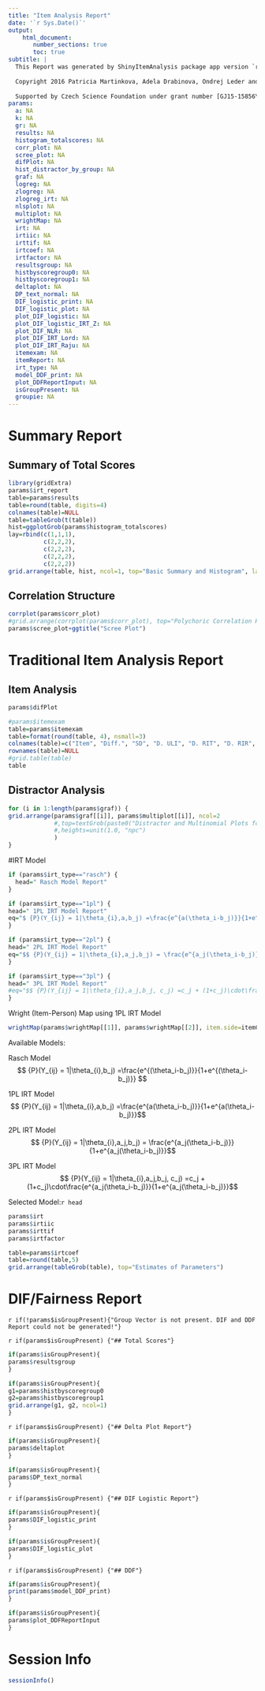 ```yaml
---
title: "Item Analysis Report"
date: '`r Sys.Date()`'
output: 
    html_document:
       number_sections: true
       toc: true
subtitle: |
  This Report was generated by ShinyItemAnalysis package app version `r packageVersion("ShinyItemAnalysis")`
  
  Copyright 2016 Patricia Martinkova, Adela Drabinova, Ondrej Leder and Jakub Houdek.
  
  Supported by Czech Science Foundation under grant number [GJ15-15856Y](http://www.cs.cas.cz/martinkova/psychometrics.html)
params:
  a: NA
  k: NA
  gr: NA
  results: NA
  histogram_totalscores: NA
  corr_plot: NA
  scree_plot: NA
  difPlot: NA
  hist_distractor_by_group: NA
  graf: NA
  logreg: NA
  zlogreg: NA
  zlogreg_irt: NA
  nlsplot: NA
  multiplot: NA
  wrightMap: NA
  irt: NA
  irtiic: NA
  irttif: NA
  irtcoef: NA
  irtfactor: NA
  resultsgroup: NA
  histbyscoregroup0: NA
  histbyscoregroup1: NA
  deltaplot: NA
  DP_text_normal: NA
  DIF_logistic_print: NA
  DIF_logistic_plot: NA
  plot_DIF_logistic: NA
  plot_DIF_logistic_IRT_Z: NA
  plot_DIF_NLR: NA
  plot_DIF_IRT_Lord: NA
  plot_DIF_IRT_Raju: NA
  itemexam: NA
  itemReport: NA
  irt_type: NA
  model_DDF_print: NA
  plot_DDFReportInput: NA
  isGroupPresent: NA
  groupie: NA
---
```

# Summary Report

## Summary of Total Scores

```r

library(gridExtra)
params$irt_report
table=params$results
table=round(table, digits=4)
colnames(table)=NULL
table=tableGrob(t(table))
hist=ggplotGrob(params$histogram_totalscores)
lay=rbind(c(1,1,1),
          c(2,2,2),
          c(2,2,2),
          c(2,2,2),
          c(2,2,2))
grid.arrange(table, hist, ncol=1, top="Basic Summary and Histogram", layout_matrix=lay)

```

## Correlation Structure

```r
corrplot(params$corr_plot)
#grid.arrange(corrplot(params$corr_plot), top="Polychoric Correlation Heat Map")
params$scree_plot+ggtitle("Scree Plot")
```


\pagebreak


# Traditional Item Analysis Report

## Item Analysis

```r
params$difPlot
```

```r
#params$itemexam
table=params$itemexam
table=format(round(table, 4), nsmall=3)
colnames(table)=c("Item", "Diff.", "SD", "D. ULI", "D. RIT", "D. RIR", "Alpha Drop")
rownames(table)=NULL
#grid.table(table)
table
```

## Distractor Analysis

```r
for (i in 1:length(params$graf)) {
grid.arrange(params$graf[[i]], params$multiplot[[i]], ncol=2
             #,top=textGrob(paste0("Distractor and Multinomial Plots for item ",i), gp=gpar(fontsize=15))
             #,heights=unit(1.0, "npc")
             )
}
```


\pagebreak

#IRT Model

```r
if (params$irt_type=="rasch") {
  head=" Rasch Model Report"
}

if (params$irt_type=="1pl") {
head=" 1PL IRT Model Report"
eq="$ {P}(Y_{ij} = 1|\theta_{i},a,b_j) =\frac{e^{a(\theta_i-b_j)}}{1+e^{a(\theta_i-b_j)}} $"
}

if (params$irt_type=="2pl") {
head=" 2PL IRT Model Report"
eq="$$ {P}(Y_{ij} = 1|\theta_{i},a_j,b_j) = \frac{e^{a_j(\theta_i-b_j)}}{1+e^{a_j(\theta_i-b_j)}}$$"
}

if (params$irt_type=="3pl") {
head=" 3PL IRT Model Report"
#eq="$$ {P}(Y_{ij} = 1|\theta_{i},a_j,b_j, c_j) =c_j + (1+c_j)\cdot\frac{e^{a_j(\theta_i-b_j)}}{1+e^{a_j(\theta_i-b_j)}}$$"
}
```

Wright (Item-Person) Map using 1PL IRT Model

```r
wrightMap(params$wrightMap[[1]], params$wrightMap[[2]], item.side=itemClassic)
```

\pagebreak

Available Models:

Rasch Model
$$ {P}(Y_{ij} = 1|\theta_{i},b_j) =\frac{e^{(\theta_i-b_j)}}{1+e^{(\theta_i-b_j)}} $$

1PL IRT Model
$$ {P}(Y_{ij} = 1|\theta_{i},a,b_j) =\frac{e^{a(\theta_i-b_j)}}{1+e^{a(\theta_i-b_j)}}$$

2PL IRT Model
$$ {P}(Y_{ij} = 1|\theta_{i},a_j,b_j) = \frac{e^{a_j(\theta_i-b_j)}}{1+e^{a_j(\theta_i-b_j)}}$$

3PL IRT Model
$$ {P}(Y_{ij} = 1|\theta_{i},a_j,b_j, c_j) =c_j + (1+c_j)\cdot\frac{e^{a_j(\theta_i-b_j)}}{1+e^{a_j(\theta_i-b_j)}}$$

Selected Model:`r head`

```r
params$irt
params$irtiic
params$irttif
params$irtfactor
```

```r
table=params$irtcoef
table=round(table,5)
grid.arrange(tableGrob(table), top="Estimates of Parameters")
```



\pagebreak


# DIF/Fairness Report

`r if(!params$isGroupPresent){"Group Vector is not present. DIF and DDF Report could not be generated!"}`

`r if(params$isGroupPresent) {"## Total Scores"}`

```r
if(params$isGroupPresent){
params$resultsgroup
}
```

```r

if(params$isGroupPresent){
g1=params$histbyscoregroup0
g2=params$histbyscoregroup1
grid.arrange(g1, g2, ncol=1)
}
```

`r if(params$isGroupPresent) {"## Delta Plot Report"}`

```r
if(params$isGroupPresent){
params$deltaplot
}
```

```r
if(params$isGroupPresent){
params$DP_text_normal
}
```

`r if(params$isGroupPresent) {"## DIF Logistic Report"}`

```r
if(params$isGroupPresent){
params$DIF_logistic_print
}
```

```r
if(params$isGroupPresent){
params$DIF_logistic_plot
}
```

`r if(params$isGroupPresent) {"## DDF"}`

```r
if(params$isGroupPresent){
print(params$model_DDF_print)
}
```

```r
if(params$isGroupPresent){
params$plot_DDFReportInput
}
```

\pagebreak

# Session Info

```r
sessionInfo()
```

\pagebreak
